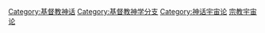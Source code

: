 {{Catmore}}

[[Category:基督教神话|Category:基督教神话]]
[[Category:基督教神学分支|Category:基督教神学分支]]
[[Category:神话宇宙论|Category:神话宇宙论]]
[[Category:宗教宇宙论|]]